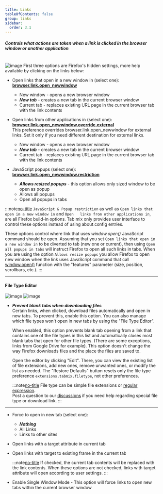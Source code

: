 ```yaml
---
title: Links
tableOfContents: false
group: links
sidebar:
  order: 3.1
---
```



##### Controls what actions are taken when a link is clicked in the browser window or another application

<br />

<Image class="help-img" src={linksImage} alt="image" />
First three options are Firefox's hidden settings, more help available by clicking on the links below:

- Open links that open in a new window in (select one):
  [<b>browser.link.open_newwindow</b>][OPEN_NEWWINDOW]

  - New window - opens a new browser window
  - **_New tab_** - creates a new tab in the current browser window
  - Current tab - replaces existing URL page in the current browser tab with the link contents

- Open links from other applications in (select one):
  [<b>browser.link.open_newwindow.override.external</b>][OPEN_NEWWINDOW] <br /> This preference
  overrides browser.link.open_newwindow for external links. Set it only if you need different
  destination for external links.

  - New window - opens a new browser window
  - **_New tab_** - creates a new tab in the current browser window
  - Current tab - replaces existing URL page in the current browser tab with the link contents

- JavaScript popups (select one):
  [<b>browser.link.open_newwindow.restriction</b>](http://kb.mozillazine.org/Browser.link.open_newwindow.restriction)
  - **_Allows resized popups_** - this option allows only sized window to be open as popup
  - Allows all popups
  - Open all popups in tabs

:::note[no-title]
`JavaScript & Popup restriction` as well as `Open links that open in a new window in` and
`Open   links from other applications in`, are all Firefox build-in options. Tab mix only provides
user interface to control these options instead of using about\:config entries. <br />

These options control where link that uses _window.open()_ JavaScript command should be open.
Assuming that you set `Open links that open in a new window in` to be diverted to tab (new one or
current), then using `Open all popups in tabs` will instruct Firefox to open all such links in tabs.
When you are using the option `Allows resize popups` you allow Firefox to open new window when the
link uses JavaScript command that call
[window.open()](https://developer.mozilla.org/en-US/docs/Web/API/Window/open) function with the
"features" parameter (size, position, scrollbars, etc.).
:::

---

#### File Type Editor

<div class="relative float-none m-auto aspect-square w-[55%] xl:float-right xl:ml-5 xl:w-[45%]">
  <Image class="img-shadow" src={fileTypeEditorBackImage} alt="image" />
  <Image
    class="img-shadow absolute right-[10%] top-[12%] w-[55%] max-w-[376px]"
    src={fileTypeEditorImage}
    alt="image"
  />
</div>

- **_Prevent blank tabs when downloading files_**<br />
  Certain links, when clicked, download files automatically and open in new tabs. To prevent this, enable this option. You can also manage which file types won't open in new tabs by using the "File Type Editor".

  When enabled, this option prevents blank tab opening from a link that contains one of the file types in this list and automatically closes most blank tabs that open for other file types. (There are some exceptions, links from Google Drive for example). This option doesn't change the way Firefox downloads files and the place the files are saved to.

  Open the editor by clicking "Edit". There, you can view the existing list of file extensions, add new ones, remove unwanted ones, or modify the list as needed. The "Restore Defaults" button resets only the file type preference `extensions.tabmix.filetype`, not other preferences.

  :::note[no-title]
  File type can be simple file extensions or
  [regular expression](http://en.wikipedia.org/wiki/Regular_expression). <br /> Post a question to our
  [discussions](https://github.com/onemen/TabMixPlus/discussions) if you need help regarding special
  file type or download link.
  :::

---

- Force to open in new tab (select one):

  - **_Nothing_**
  - All Links
  - Links to other sites

- Open links with a target attribute in current tab

- Open links with target to existing frame in the current tab

  :::note[no-title]
  If checked, the current tab contents will be replaced with the link contents. When these options
  are not checked, links with target attribute will open according to user settings.
  :::

- Enable Single Window Mode - This option will force links to open new tabs within the current
  browser window

[OPEN_NEWWINDOW]: http://kb.mozillazine.org/Browser.link.open_newwindow
[no-title]: #
